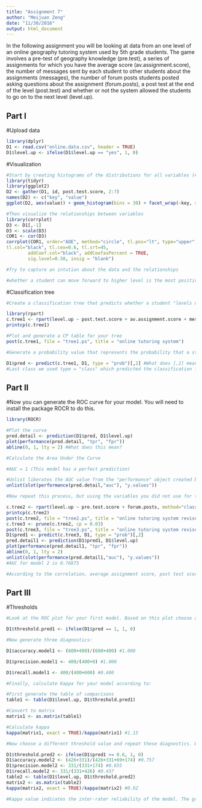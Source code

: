 ```yaml
---
title: "Assignment 7"
author: "Meijuan Zeng"
date: "11/30/2016"
output: html_document
---
```


In the following assignment you will be looking at data from an one level of an online geography tutoring system used by 5th grade students. The game involves a pre-test of geography knowledge (pre.test), a series of assignments for which you have the average score (av.assignment.score),  the number of messages sent by each student to other students about the assignments (messages), the number of forum posts students posted asking questions about the assignment (forum.posts), a post test at the end of the level (post.test) and whether or not the system allowed the students to go on to the next level (level.up).  

## Part I

#Upload data
```r
library(dplyr)
D1 <- read.csv("online.data.csv", header = TRUE)
D1$level.up <- ifelse(D1$level.up == "yes", 1, 0)
```

#Visualization 
```r
#Start by creating histograms of the distributions for all variables (#HINT: look up "facet" in the ggplot documentation)
library(tidyr)
library(ggplot2)
D2 <- gather(D1, id, post.test.score, 2:7)
names(D2) <- c("key", "value")
ggplot(D2, aes(value)) + geom_histogram(bins = 30) + facet_wrap(~key, scale = 'free')

#Then visualize the relationships between variables
library(corrplot)
D3 <- D1[,-1]
D3 <- scale(D3)
COR1 <- cor(D3)
corrplot(COR1, order="AOE", method="circle", tl.pos="lt", type="upper",        
tl.col="black", tl.cex=0.6, tl.srt=45, 
        addCoef.col="black", addCoefasPercent = TRUE,
        sig.level=0.50, insig = "blank")

#Try to capture an intution about the data and the relationships

#whether a student can move forward to higher level is the most positively correlated with the student's average assignment score, followed by the post.test score and messages. So I will choose these 3 variables to predict if a student can level up in my classification tree.
```
#Classification tree
```r
#Create a classification tree that predicts whether a student "levels up" in the online course using three variables of your choice (As we did last time, set all controls to their minimums)

library(rpart)
c.tree1 <- rpart(level.up ~ post.test.score + av.assignment.score + messages, method="class", data=D1) 
printcp(c.tree1)

#Plot and generate a CP table for your tree 
post(c.tree1, file = "tree1.ps", title = "online tutoring system")

#Generate a probability value that represents the probability that a student levels up based your classification tree 

D1$pred <- predict(c.tree1, D1, type = "prob")[,2] #What does [,2] mean here?
#Last class we used type = "class" which predicted the classification for us, this time we are using type = "prob" to see the probability that our classififcation is based on.

```
## Part II
#Now you can generate the ROC curve for your model. You will need to install the package ROCR to do this.
```r
library(ROCR)

#Plot the curve
pred.detail <- prediction(D1$pred, D1$level.up) 
plot(performance(pred.detail, "tpr", "fpr"))
abline(0, 1, lty = 2) #What does this mean?

#Calculate the Area Under the Curve

#AUC = 1 (This model has a perfect prediction)

#Unlist liberates the AUC value from the "performance" object created by ROCR
unlist(slot(performance(pred.detail,"auc"), "y.values"))

#Now repeat this process, but using the variables you did not use for the previous model and compare the plots & results of your two models. Which one do you think was the better model? Why?

c.tree2 <- rpart(level.up ~ pre.test.score + forum.posts, method="class", data=D1) 
printcp(c.tree2)
post(c.tree2, file = "tree2.ps", title = "online tutoring system revised")
c.tree3 <- prune(c.tree2, cp = 0.03)
post(c.tree3, file = "tree3.ps", title = "online tutoring system revised2")
D1$pred1 <- predict(c.tree3, D1, type = "prob")[,2]
pred.detail1 <- prediction(D1$pred1, D1$level.up) 
plot(performance(pred.detail1, "tpr", "fpr"))
abline(0, 1, lty = 2)
unlist(slot(performance(pred.detail1,"auc"), "y.values"))
#AUC for model 2 is 0.76875

#According to the correlation, average assignment score, post test scores, and messages should be the best 3 predictors for "level up" compared to forum posts and pre test scores. The AUC value for model 1 is higher than that for model 2, indicating that model 1 is better.
```
## Part III
#Thresholds
```r
#Look at the ROC plot for your first model. Based on this plot choose a probability threshold that balances capturing the most correct predictions against false positives. Then generate a new variable in your data set that classifies each student according to your chosen threshold.

D1$threshold.pred1 <- ifelse(D1$pred == 1, 1, 0)

#Now generate three diagnostics:

D1$accuracy.model1 <- (600+400)/(600+400) #1.000

D1$precision.model1 <- 400/(400+0) #1.000

D1$recall.model1 <- 400/(400+600) #0.400

#Finally, calculate Kappa for your model according to:

#First generate the table of comparisons
table1 <- table(D1$level.up, D1$threshold.pred1)

#Convert to matrix
matrix1 <- as.matrix(table1)

#Calculate kappa
kappa(matrix1, exact = TRUE)/kappa(matrix1) #1.15

#Now choose a different threshold value and repeat these diagnostics. What conclusions can you draw about your two thresholds?

D1$threshold.pred2 <- ifelse(D1$pred1 >= 0.6, 1, 0)
D1$accuracy.model2 <- (426+331)/(426+331+69+174) #0.757
D1$precision.model2 <- 331/(331+174) #0.655
D1$recall.model2 <- 331/(331+426) #0.437
table2 <- table(D1$level.up, D1$threshold.pred2)
matrix2 <- as.matrix(table2)
kappa(matrix2, exact = TRUE)/kappa(matrix2) #0.92

#Kappa value indicates the inter-rater reliability of the model. The greater value indicates the greater reliability between our data and the model. We can conclude that model 1 has more reliable predictors than model 2. Besides, based on previous correlation table and AUC calculations, we can say that model 1 predicts better.
```



